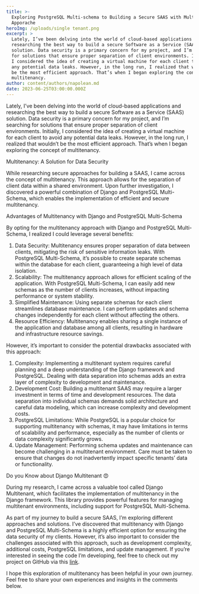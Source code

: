```yaml
---
title: >-
  Exploring PostgreSQL Multi-schema to Building a Secure SAAS with Multitenant
  Apporache
heroImg: /uploads/single tenant.png
excerpt: >
  Lately, I’ve been delving into the world of cloud-based applications and
  researching the best way to build a secure Software as a Service (SAAS)
  solution. Data security is a primary concern for my project, and I’m searching
  for solutions that ensure proper separation of client environments. Initially,
  I considered the idea of creating a virtual machine for each client to avoid
  any potential data leaks. However, in the long run, I realized that wouldn’t
  be the most efficient approach. That’s when I began exploring the concept of
  multitenancy.
author: content/authors/napolean.md
date: 2023-06-25T03:00:00.000Z
---
```


Lately, I’ve been delving into the world of cloud-based applications and researching the best way to build a secure Software as a Service (SAAS) solution. Data security is a primary concern for my project, and I’m searching for solutions that ensure proper separation of client environments. Initially, I considered the idea of creating a virtual machine for each client to avoid any potential data leaks. However, in the long run, I realized that wouldn’t be the most efficient approach. That’s when I began exploring the concept of multitenancy.

Multitenancy: A Solution for Data Security

While researching secure approaches for building a SAAS, I came across the concept of multitenancy. This approach allows for the separation of client data within a shared environment. Upon further investigation, I discovered a powerful combination of Django and PostgreSQL Multi-Schema, which enables the implementation of efficient and secure multitenancy.

Advantages of Multitenancy with Django and PostgreSQL Multi-Schema

By opting for the multitenancy approach with Django and PostgreSQL Multi-Schema, I realized I could leverage several benefits:

1. Data Security: Multitenancy ensures proper separation of data between clients, mitigating the risk of sensitive information leaks. With PostgreSQL Multi-Schema, it’s possible to create separate schemas within the database for each client, guaranteeing a high level of data isolation.
2. Scalability: The multitenancy approach allows for efficient scaling of the application. With PostgreSQL Multi-Schema, I can easily add new schemas as the number of clients increases, without impacting performance or system stability.
3. Simplified Maintenance: Using separate schemas for each client streamlines database maintenance. I can perform updates and schema changes independently for each client without affecting the others.
4. Resource Efficiency: Multitenancy enables sharing a single instance of the application and database among all clients, resulting in hardware and infrastructure resource savings.

However, it’s important to consider the potential drawbacks associated with this approach:

1. Complexity: Implementing a multitenant system requires careful planning and a deep understanding of the Django framework and PostgreSQL. Dealing with data separation into schemas adds an extra layer of complexity to development and maintenance.
2. Development Cost: Building a multitenant SAAS may require a larger investment in terms of time and development resources. The data separation into individual schemas demands solid architecture and careful data modeling, which can increase complexity and development costs.
3. PostgreSQL Limitations: While PostgreSQL is a popular choice for supporting multitenancy with schemas, it may have limitations in terms of scalability and performance, especially as the number of clients or data complexity significantly grows.
4. Update Management: Performing schema updates and maintenance can become challenging in a multitenant environment. Care must be taken to ensure that changes do not inadvertently impact specific tenants’ data or functionality.

Do you Know about Django Multitenant 😍

During my research, I came across a valuable tool called Django Multitenant, which facilitates the implementation of multitenancy in the Django framework. This library provides powerful features for managing multitenant environments, including support for PostgreSQL Multi-Schema.

As part of my journey to build a secure SAAS, I’m exploring different approaches and solutions. I’ve discovered that multitenancy with Django and PostgreSQL Multi-Schema is a highly efficient option for ensuring the data security of my clients. However, it’s also important to consider the challenges associated with this approach, such as development complexity, additional costs, PostgreSQL limitations, and update management. If you’re interested in seeing the code I’m developing, feel free to check out my project on GitHub via this [link](https://github.com/caiomoura1994/Django-Miltitenant-Database).

I hope this exploration of multitenancy has been helpful in your own journey. Feel free to share your own experiences and insights in the comments below.
